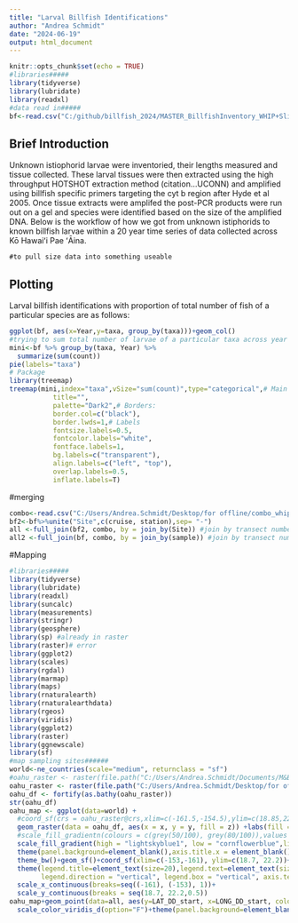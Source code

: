 ```yaml
---
title: "Larval Billfish Identifications"
author: "Andrea Schmidt"
date: "2024-06-19"
output: html_document
---
```


```r
knitr::opts_chunk$set(echo = TRUE)
#libraries#####
library(tidyverse)
library(lubridate)
library(readxl)
#data read in#####
bf<-read.csv("C:/github/billfish_2024/MASTER_BillfishInventory_WHIP+Slicks_Istiophoridae-Xiphiidae_Counts-Sizes_20241305 - BillfishInventory_WHIP+Slicks_Istiophoridae-Xiphiidae_Counts-Sizes_20240202.csv")
```

## Brief Introduction

Unknown istiophorid larvae were inventoried, their lengths measured and tissue collected. These larval tissues were then extracted using the high throughput HOTSHOT extraction method (citation...UCONN) and amplified using billfish specific primers targeting the cyt b region after Hyde et al 2005. Once tissue extracts were amplifed the post-PCR products were run out on a gel and species were identified based on the size of the amplified DNA. Below is the workflow of how we got from unknown istiphorids to known billfish larvae within a 20 year time series of data collected across Kō Hawaiʻi Pae ʻĀina.

```data
#to pull size data into something useable

```

## Plotting

Larval billfish identifications with proportion of total number of fish of a particular species are as follows:

```r
ggplot(bf, aes(x=Year,y=taxa, group_by(taxa)))+geom_col()
#trying to sum total number of larvae of a particular taxa across year
mini<-bf %>% group_by(taxa, Year) %>%
  summarize(sum(count))
pie(labels="taxa")
# Package
library(treemap)
treemap(mini,index="taxa",vSize="sum(count)",type="categorical",# Main
           title="",
           palette="Dark2",# Borders:
           border.col=c("black"),
           border.lwds=1,# Labels
           fontsize.labels=0.5,
           fontcolor.labels="white",
           fontface.labels=1,
           bg.labels=c("transparent"),
           align.labels=c("left", "top"),
           overlap.labels=0.5,
           inflate.labels=T)
```

#merging
```r
combo<-read.csv("C:/Users/Andrea.Schmidt/Desktop/for offline/combo_whip_slick_short11.csv")
bf2<-bf%>%unite("Site",c(cruise, station),sep= "-")
all <-full_join(bf2, combo, by = join_by(Site)) #join by transect number (not sample)
all2 <-full_join(bf, combo, by = join_by(sample)) #join by transect number (not sample)

```
#Mapping
```r
#libraries#####
library(tidyverse)
library(lubridate)
library(readxl)
library(suncalc)
library(measurements)
library(stringr)
library(geosphere)
library(sp) #already in raster
library(raster)# error
library(ggplot2)
library(scales)
library(rgdal)
library(marmap)
library(maps)
library(rnaturalearth)
library(rnaturalearthdata)
library(rgeos)
library(viridis)
library(ggplot2)
library(raster)
library(ggnewscale)
library(sf)
#map sampling sites######
world<-ne_countries(scale="medium", returnclass = "sf")
#oahu_raster <- raster(file.path("C:/Users/Andrea.Schmidt/Documents/M&B_larval_dist_csvs/all_hi_bathy.tiff"))
oahu_raster <- raster(file.path("C:/Users/Andrea.Schmidt/Desktop/for offline/billfish_hi_bathy.tiff")) #ETPO_2022(Bedrock) from https://www.ncei.noaa.gov/maps/bathymetry
oahu_df <- fortify(as.bathy(oahu_raster))
str(oahu_df)
oahu_map <- ggplot(data=world) +
  #coord_sf(crs = oahu_raster@crs,xlim=c(-161.5,-154.5),ylim=c(18.85,22.29)) +
  geom_raster(data = oahu_df, aes(x = x, y = y, fill = z)) +labs(fill = "Depth (m)")+
  #scale_fill_gradientn(colours = c(grey(50/100), grey(80/100)),values = rescale(c(min(oahu_df$z, na.rm = TRUE), 0,  0.0001, max(oahu_df$z, na.rm = TRUE))), na.value = "transparent",guide = "none")+
  scale_fill_gradient(high = "lightskyblue1", low = "cornflowerblue",limits=c(-6000,0))+new_scale_fill()+
  theme(panel.background=element_blank(),axis.title.x = element_blank(), axis.title.y = element_blank())+
  theme_bw()+geom_sf()+coord_sf(xlim=c(-153,-161), ylim=c(18.7, 22.2))+
  theme(legend.title=element_text(size=20),legend.text=element_text(size=17),
        legend.direction = "vertical", legend.box = "vertical", axis.text = element_text(size=20))+
  scale_x_continuous(breaks=seq((-161), (-153), 1))+
  scale_y_continuous(breaks = seq(18.7, 22.2,0.5))
oahu_map+geom_point(data=all, aes(y=LAT_DD_start, x=LONG_DD_start, color=taxa))+
  scale_color_viridis_d(option="F")+theme(panel.background=element_blank(),axis.title.x = element_blank(), axis.title.y = element_blank())
```


